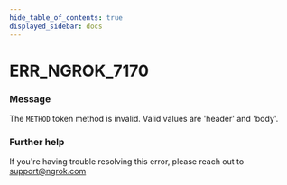 ```yaml
---
hide_table_of_contents: true
displayed_sidebar: docs
---
```



# ERR_NGROK_7170

### Message

The `METHOD` token method is invalid. Valid values are 'header' and 'body'.

<ErrorDetails error="err_ngrok_7170" />

### Further help

If you're having trouble resolving this error, please reach out to [support@ngrok.com](mailto:support@ngrok.com?subject=Help%20with%20ERR_NGROK_7170)
